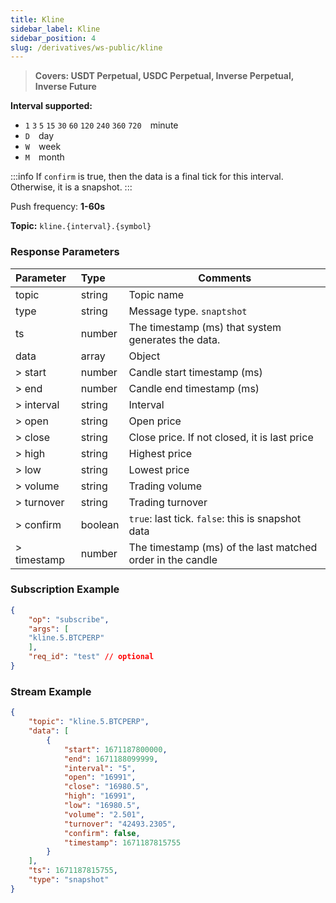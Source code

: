 ```yaml
---
title: Kline
sidebar_label: Kline
sidebar_position: 4
slug: /derivatives/ws-public/kline
---
```

> **Covers: USDT Perpetual, USDC Perpetual, Inverse Perpetual, Inverse Future**

**Interval supported:**<br/>
* `1` `3` `5` `15` `30` `60` `120` `240` `360` `720`&emsp;minute
* `D`&emsp;day
* `W`&emsp;week
* `M`&emsp;month

:::info
If `confirm` is true, then the data is a final tick for this interval. Otherwise, it is a snapshot.
:::

Push frequency: **1-60s**

**Topic:**
`kline.{interval}.{symbol}`

### Response Parameters
| Parameter | Type | Comments|
|:----- |:-----|----- |
|topic |string |Topic name |
|type |string |Message type. `snaptshot`|
|ts |number |The timestamp (ms) that system generates the data. |
|data |array |Object |
|> start |number |Candle start timestamp (ms) |
|> end |number |Candle end timestamp (ms) |
|> interval |string |Interval |
|> open |string |Open price |
|> close |string |Close price. If not closed, it is last price |
|> high |string |Highest price |
|> low |string |Lowest price |
|> volume |string |Trading volume |
|> turnover |string |Trading turnover |
|> confirm |boolean |`true`: last tick. `false`: this is snapshot data |
|> timestamp |number |The timestamp (ms) of the last matched order in the candle |

### Subscription Example

```json
{
    "op": "subscribe",
    "args": [
    "kline.5.BTCPERP"
    ],
    "req_id": "test" // optional
}
```

### Stream Example

```json
{
    "topic": "kline.5.BTCPERP",
    "data": [
        {
            "start": 1671187800000,
            "end": 1671188099999,
            "interval": "5",
            "open": "16991",
            "close": "16980.5",
            "high": "16991",
            "low": "16980.5",
            "volume": "2.501",
            "turnover": "42493.2305",
            "confirm": false,
            "timestamp": 1671187815755
        }
    ],
    "ts": 1671187815755,
    "type": "snapshot"
}
```